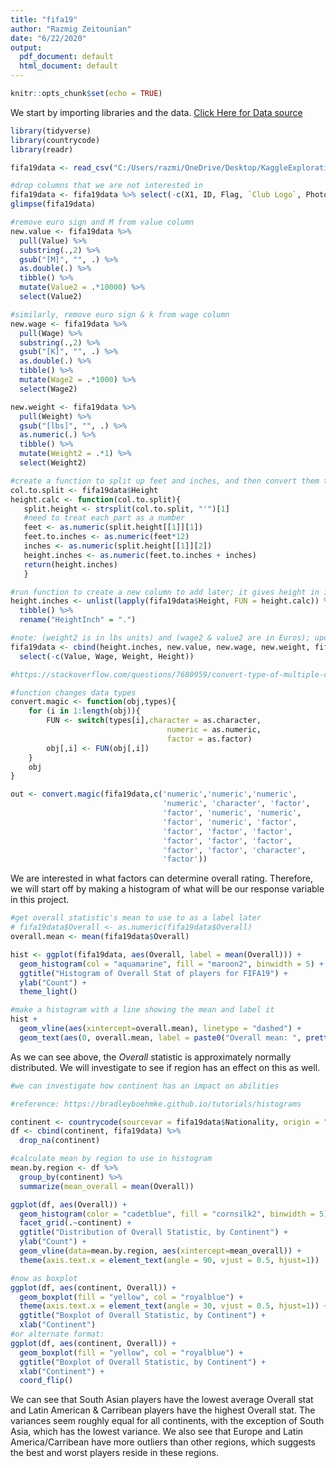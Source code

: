 ---
title: "fifa19"
author: "Razmig Zeitounian"
date: "6/22/2020"
output:
  pdf_document: default
  html_document: default
---

```{r setup, include=FALSE}
knitr::opts_chunk$set(echo = TRUE)
```

We start by importing libraries and the data.
[Click Here for Data source](https://www.kaggle.com/karangadiya/fifa19)

```{r prep fifa19-1, message=FALSE, warning=FALSE}
library(tidyverse)
library(countrycode)
library(readr)

fifa19data <- read_csv("C:/Users/razmi/OneDrive/Desktop/KaggleExploration/fifa19data.csv")

#drop columns that we are not interested in
fifa19data <- fifa19data %>% select(-c(X1, ID, Flag, `Club Logo`, Photo, `Loaned From`, LS:GKReflexes, `Release Clause`))
glimpse(fifa19data)

#remove euro sign and M from value column
new.value <- fifa19data %>% 
  pull(Value) %>% 
  substring(.,2) %>% 
  gsub("[M]", "", .) %>% 
  as.double(.) %>% 
  tibble() %>% 
  mutate(Value2 = .*10000) %>% 
  select(Value2)

#similarly, remove euro sign & k from wage column
new.wage <- fifa19data %>% 
  pull(Wage) %>% 
  substring(.,2) %>% 
  gsub("[K]", "", .) %>% 
  as.double(.) %>% 
  tibble() %>% 
  mutate(Wage2 = .*1000) %>% 
  select(Wage2)

new.weight <- fifa19data %>% 
  pull(Weight) %>% 
  gsub("[lbs]", "", .) %>% 
  as.numeric(.) %>% 
  tibble() %>% 
  mutate(Weight2 = .*1) %>% 
  select(Weight2)

#create a function to split up feet and inches, and then convert them to inches
col.to.split <- fifa19data$Height
height.calc <- function(col.to.split){
   split.height <- strsplit(col.to.split, "'")[1]
   #need to treat each part as a number
   feet <- as.numeric(split.height[[1]][1])
   feet.to.inches <- as.numeric(feet*12)
   inches <- as.numeric(split.height[[1]][2])
   height.inches <- as.numeric(feet.to.inches + inches)
   return(height.inches)
   }

#run function to create a new column to add later; it gives height in inches
height.inches <- unlist(lapply(fifa19data$Height, FUN = height.calc)) %>% 
  tibble() %>% 
  rename("HeightInch" = ".") 

#note: (weight2 is in lbs units) and (wage2 & value2 are in Euros); update df w/ new columns
fifa19data <- cbind(height.inches, new.value, new.wage, new.weight, fifa19data) %>% 
  select(-c(Value, Wage, Weight, Height))

#https://stackoverflow.com/questions/7680959/convert-type-of-multiple-columns-of-a-dataframe-at-once

#function changes data types 
convert.magic <- function(obj,types){
    for (i in 1:length(obj)){
        FUN <- switch(types[i],character = as.character, 
                                   numeric = as.numeric, 
                                   factor = as.factor)
        obj[,i] <- FUN(obj[,i])
    }
    obj
}

out <- convert.magic(fifa19data,c('numeric','numeric','numeric',
                                  'numeric', 'character', 'factor',
                                  'factor', 'numeric', 'numeric',
                                  'factor', 'numeric', 'factor',
                                  'factor', 'factor', 'factor',
                                  'factor', 'factor', 'factor', 
                                  'factor', 'factor', 'character',
                                  'factor'))
```

We are interested in what factors can determine overall rating. Therefore, we will start off by making a histogram
of what will be our response variable in this project.

```{r Overall Distribution}
#get overall statistic's mean to use to as a label later
# fifa19data$Overall <- as.numeric(fifa19data$Overall)
overall.mean <- mean(fifa19data$Overall)

hist <- ggplot(fifa19data, aes(Overall, label = mean(Overall))) + 
  geom_histogram(col = "aquamarine", fill = "maroon2", binwidth = 5) + 
  ggtitle("Histogram of Overall Stat of players for FIFA19") +
  ylab("Count") + 
  theme_light()

#make a histogram with a line showing the mean and label it
hist +
  geom_vline(aes(xintercept=overall.mean), linetype = "dashed") +
  geom_text(aes(0, overall.mean, label = paste0("Overall mean: ", prettyNum(overall.mean)), vjust = -15.5, hjust = -.3))
```

As we can see above, the $Overall$ statistic is approximately normally distributed. We will investigate to see if region has an effect on this as well.

```{r Distribution by Continent}
#we can investigate how continent has an impact on abilities

#reference: https://bradleyboehmke.github.io/tutorials/histograms

continent <- countrycode(sourcevar = fifa19data$Nationality, origin = "country.name",destination = "region")
df <- cbind(continent, fifa19data) %>% 
  drop_na(continent)

#calculate mean by region to use in histogram 
mean.by.region <- df %>% 
  group_by(continent) %>% 
  summarize(mean_overall = mean(Overall)) 

ggplot(df, aes(Overall)) +
  geom_histogram(color = "cadetblue", fill = "cornsilk2", binwidth = 5) + 
  facet_grid(.~continent) + 
  ggtitle("Distribution of Overall Statistic, by Continent") + 
  ylab("Count") + 
  geom_vline(data=mean.by.region, aes(xintercept=mean_overall)) + 
  theme(axis.text.x = element_text(angle = 90, vjust = 0.5, hjust=1)) 

#now as boxplot
ggplot(df, aes(continent, Overall)) +
  geom_boxplot(fill = "yellow", col = "royalblue") + 
  theme(axis.text.x = element_text(angle = 30, vjust = 0.5, hjust=1)) + 
  ggtitle("Boxplot of Overall Statistic, by Continent") +
  xlab("Continent") 
#or alternate format:
ggplot(df, aes(continent, Overall)) +
  geom_boxplot(fill = "yellow", col = "royalblue") + 
  ggtitle("Boxplot of Overall Statistic, by Continent") +
  xlab("Continent") + 
  coord_flip()
```

We can see that South Asian players have the lowest average Overall stat and Latin American & Carribean players have the highest Overall stat. The variances seem roughly equal for all continents, with the exception of South Asia, which has the lowest variance. We also see that Europe and Latin America/Carribean have more outliers than other regions, which suggests the best and worst players reside in these regions.


